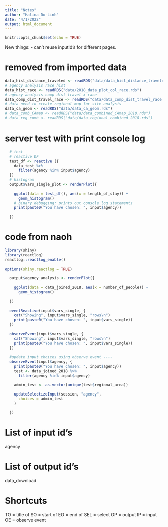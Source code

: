 ```yaml
---
title: "Notes"
author: "Halina Do-Linh"
date: "4/1/2022"
output: html_document
---
```


```r
knitr::opts_chunk$set(echo = TRUE)
```

New things:
- can't reuse inputId's for different pages.

# removed from imported data
```r
data_hist_distance_traveled <- readRDS("data/data_hist_distance_traveled.rds")
# agency analysis race hist
data_hist_race <- readRDS("data/2018_data_plot_col_race.rds")
# agency analysis comp dist travel x race 
data_comp_dist_travel_race <- readRDS("data/data_comp_dist_travel_race.rds")
# data need to create regional map for site analysis
data_ca_geom <- readRDS("data/data_ca_geom.rds")
# data_comb_CAmap <- readRDS("data/data_combined_CAmap_2018.rds")
# data_reg_comb <- readRDS("data/data_regional_combined_2018.rds")
```


# server test with print console log
```r
  # test
  # reactive DF
  test_df <- reactive ({
    data_test %>% 
      filter(agency %in% input$agency)
  })
  # histogram
  output$vars_single_plot <- renderPlot({
    
    ggplot(data = test_df(), aes(x = length_of_stay)) + 
      geom_histogram() 
    # binary debugging: prints out console log statements
    print(paste0("You have chosen: ", input$agency))
    
  })
```

# code from naoh

```r
library(shiny)
library(reactlog)
reactlog::reactlog_enable()

options(shiny.reactlog = TRUE)

  output$agency_analysis <- renderPlot({
    
    ggplot(data = data_joined_2018, aes(x = number_of_people)) + 
      geom_histogram()
    
  })
  
  eventReactive(input$vars_single, {
    cat("Showing", input$vars_single, "rows\n")
    print(paste0("You have chosen: ", input$vars_single))
  })
  
  observeEvent(input$vars_single, {
    cat("Showing", input$vars_single, "rows\n")
    print(paste0("You have chosen: ", input$vars_single))
  })
  
  #update input choices using observe event ----
  observeEvent(input$agency, {
    print(paste0("You have chosen: ", input$agency))
    test <- data_joined_2018 %>%
      filter(agency %in% input$agency)

    admin_test <- as.vector(unique(test$regional_area))

    updateSelectizeInput(session, "agency",
      choices = admin_test
    )

  })
```



# List of input id's

agency 

# List of output id's

data_download

# Shortcuts 

TO = title of
SO = start of 
EO = end of
SEL = select
OP = output
IP = input
OE = observe event